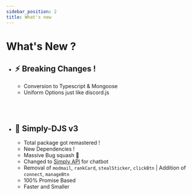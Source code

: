 ---
sidebar_position: 2
title: What's new
---

# What's New ?

- ## ⚡ Breaking Changes !
  - Conversion to Typescript & Mongoose
  - Uniform Options just like discord.js

<br></br>

- ## 🔨 Simply-DJS v3
  - Total package got remastered !
  - New Dependencies !
  - Massive Bug squash 🐞
  - Changed to [Simply API](https://simplyapi.js.org) for chatbot
  - Removal of `modmail`, `rankCard`, `stealSticker`, `clickBtn` | Addition of `connect`, `manageBtn`
  - 100% Promise Based
  - Faster and Smaller
